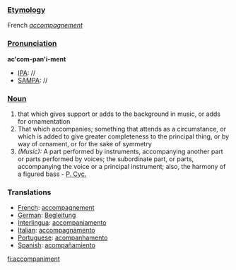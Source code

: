 ===[[Etymology]]===
French ''[[accompagnement]]''
===[[Pronunciation]]===
'''ac'com-pan'i-ment'''
*[[IPA]]: //
*[[SAMPA]]: //
===[[Noun]]===
#that which gives support or adds to the background in music, or adds for ornamentation 
#That which accompanies; something that attends as a circumstance, or which is added to give greater completeness to the principal thing, or by way of ornament, or for the sake of symmetry
#''(Music):'' A part performed by instruments, accompanying another part or parts performed by voices; the subordinate part, or parts, accompanying the voice or a principal instrument; also, the harmony of a figured bass - [[P. Cyc.]]
===Translations===
*[[French]]: [[accompagnement]]
*[[German]]: [[Begleitung]]
*[[Interlingua]]: [[accompaniamento]]
*[[Italian]]: [[accompagnamento]]
*[[Portuguese]]: [[acompanhamento]]
*[[Spanish]]: [[acompañamiento]]

[[fi:accompaniment]]